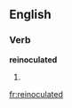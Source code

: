 ==English==

===Verb===
'''reinoculated'''

# {{present participle of|reinoculate}}

[[fr:reinoculated]]